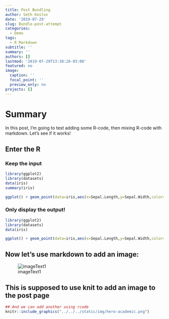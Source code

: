 ```yaml
---
title: Post Bundling
author: Seth Koslov
date: '2019-07-29'
slug: Bundle-post-attempt
categories:
  - Demo
tags:
  - R Markdown
subtitle: ''
summary: ''
authors: []
lastmod: '2019-07-29T13:38:26-05:00'
featured: no
image:
  caption: ''
  focal_point: ''
  preview_only: no
projects: []
---
```

# Summary
In this post, I'm going to test adding some R-code, then mixing R-code with markdown.
Let's see if it works!

## Enter the R
### Keep the input
```r
library(ggplot2)
library(datasets)
data(iris)
summary(iris)

ggplot() + geom_point(data=iris,aes(x=Sepal.Length,y=Sepal.Width,color=Species))
```

### Only display the output!
```r
library(ggplot2)
library(datasets)
data(iris)

ggplot() + geom_point(data=iris,aes(x=Sepal.Length,y=Sepal.Width,color=Species))
```

## Now let's use markdown to add an image:
![imageText1](../../../static/img/hero-academic.png)

## This is supposed to use knit to add an image to the post page
```r

## And we can add another using rcode
knitr::include_graphics("../../../static/img/hero-academic.png")
```